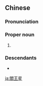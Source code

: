 {{also|阎王星}}
==Chinese==
{{zh-forms|s=阎王星|type=21}}

===Pronunciation===
{{zh-pron
|m=Yánwángxīng
|c=jim4 wong4 sing1
|cat=pn
}}

===Proper noun===
{{zh-propn}}

# {{zh-alt-name|冥王星}}

===Descendants===
* {{cjkv||||Diêm Vương tinh}}

{{zh-cat|Dwarf planets of the Solar System}}

[[ja:閻王星]]